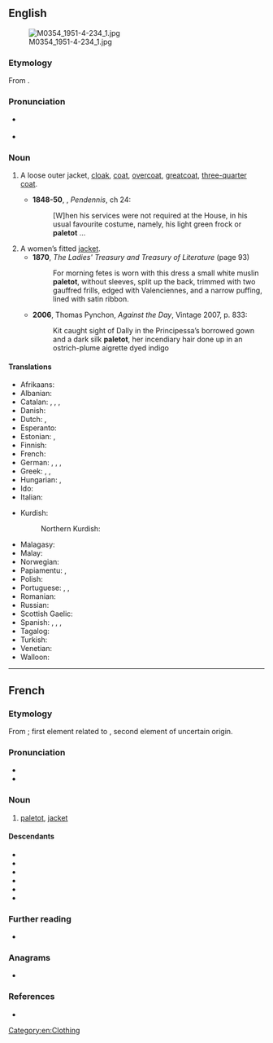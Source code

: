 {{also|Paletot|paletôt}}
==English==
[[File:M0354 1951-4-234 1.jpg|thumb]]

===Etymology===
From {{bor|en|fr|paletot}}.

===Pronunciation===
* {{a|UK}} {{IPA|en|/ˈpalɪtəʊ/}}
* {{a|US}} {{IPA|en|/ˈpæləˌtoʊ/|/ˈpælˌtoʊ/}}

===Noun===
{{en-noun}}

# {{lb|en|historical}} A loose outer jacket, [[cloak]], [[coat]], [[overcoat]], [[greatcoat]], [[three-quarter coat]].
#* '''1848-50''', {{w|William Makepeace Thackeray}}, ''Pendennis'', ch 24:
#*: [W]hen his services were not required at the House, in his usual favourite costume, namely, his light green frock or '''paletot''' …
# A women’s fitted [[jacket]].
#* '''1870''', ''The Ladies' Treasury and Treasury of Literature'' (page 93)
#*: For morning fetes is worn with this dress a small white muslin '''paletot''', without sleeves, split up the back, trimmed with two gauffred frills, edged with Valenciennes, and a narrow puffing, lined with satin ribbon.
#* '''2006''', Thomas Pynchon, ''Against the Day'', Vintage 2007, p. 833:
#*: Kit caught sight of Dally in the Principessa’s borrowed gown and a dark silk '''paletot''', her incendiary hair done up in an ostrich-plume aigrette dyed indigo

====Translations====
{{trans-top|A loose outer jacket, overcoat}}
* Afrikaans: {{t+|af|jas}}
* Albanian: {{t+|sq|pallto}}
* Catalan: {{t+|ca|abric|m}}, {{t|ca|gavany|m}}, {{t|ca|paltó|m}}, {{t+|ca|sobretot|m}}
* Danish: {{t|da|frakke|n}}
* Dutch: {{t+|nl|jas|m}}, {{t+|nl|overjas|m}}
* Esperanto: {{t|eo|palto}}
* Estonian: {{t+|et|mantel}}, {{t|et|palitu}}
* Finnish: {{t+|fi|palttoo}}
* French: {{t+|fr|paletot|m}}
* German: {{t+|de|Mantel|m}}, {{t+|de|Paletot|m}}, {{t+|de|Überrock|m}}, {{t+|de|Überzieher|m}}
* Greek: {{t+|el|σακάκι|n}}, {{t+|el|μανδύας|m}}, {{t+|el|παλτό|n}}
* Hungarian: {{t+|hu|kabát}}, {{t+|hu|felöltő}}
* Ido: {{t+|io|paltoto}}
* Italian: {{t+|it|paltò|m}}
{{trans-mid}}
* Kurdish:
*: Northern Kurdish: {{t+|kmr|palto}}
* Malagasy: {{t+|mg|palitao}}
* Malay: {{t|ms|jas}}
* Norwegian: {{t+|no|frakk|m}}
* Papiamentu: {{t|pap|bachi}}, {{t|pap|yas}}
* Polish: {{t+|pl|palto|n}}
* Portuguese: {{t+|pt|casacão|m}}, {{t+|pt|paletó|m}}, {{t+|pt|sobretudo|m}}
* Romanian: {{t+|ro|palton|n}}
* Russian: {{t+|ru|пальто́|n}}
* Scottish Gaelic: {{t|gd|còta}}
* Spanish: {{t+|es|gabán|m}}, {{t+|es|paletó|m}}, {{t+|es|sobretodo|m}}, {{t+|es|abrigo|m}}
* Tagalog: {{t+|tl|amerikána}}
* Turkish: {{t+|tr|palto}}
* Venetian: {{t+|vec|paltò|m}}
* Walloon: {{t+|wa|paltot|m}}
{{trans-bottom}}

[[Category:en:Clothing]]

----

==French==

===Etymology===
From {{der|fr|enm|paltok}}; first element related to {{der|fr|la|pallium||cloak}}, second element of uncertain origin.

===Pronunciation===
* {{fr-IPA}}
* {{audio|fr|Fr-paletot.ogg|Audio}}

===Noun===
{{fr-noun|m}}

# [[#English|paletot]], [[jacket]]

====Descendants====
* {{desc|ca|paltó|bor=1}}
* {{desc|en|paletot|bor=1}}
* {{desc|de|Paletot|bor=1}}
* {{desc|fa|پالتو|bor=1}}
* {{desc|pl|palto|bor=1}}
* {{desc|es|paltó|bor=1}}

===Further reading===
* {{R:TLFi}}

===Anagrams===
* {{l|fr|pelotât}}

===References===
* {{R:es:Roberts:2014}}

{{C|fr|Clothing}}